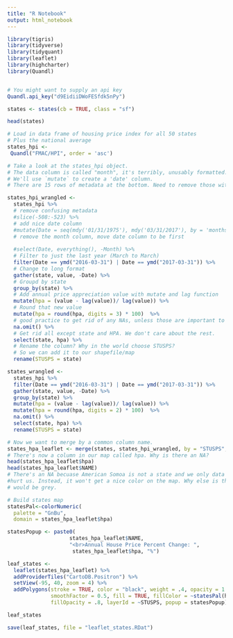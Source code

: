 ```yaml
---
title: "R Notebook"
output: html_notebook
---
```


```r
library(tigris)
library(tidyverse)
library(tidyquant)
library(leaflet)
library(highcharter)
library(Quandl)


# You might want to supply an api key
Quandl.api_key("d9EidiiDWoFESfdk5nPy")
```

```r
states <- states(cb = TRUE, class = "sf")

head(states)
```


```r

# Load in data frame of housing price index for all 50 states
# Plus the national average
states_hpi <- 
 Quandl("FMAC/HPI", order = 'asc')

# Take a look at the states_hpi object. 
# The data column is called "month", it's terribly, unusably formatted.
# We'll use `mutate` to create a 'date' column.
# There are 15 rows of metadata at the bottom. Need to remove those with `slice`

states_hpi_wrangled <- 
  states_hpi %>% 
  # remove confusing metadata
  #slice(-508:-523) %>% 
  # add nice date column
  #mutate(Date = seq(mdy('01/31/1975'), mdy('03/31/2017'), by = 'months')) %>%
  # remove the month column, move date column to be first
  
  #select(Date, everything(), -Month) %>% 
  # Filter to just the last year (March to March)
  filter(Date == ymd("2016-03-31") | Date == ymd("2017-03-31")) %>% 
  # Change to long format
  gather(state, value, -Date) %>% 
  # Groupd by state
  group_by(state) %>%
  # Add annual price appreciation value with mutate and lag function
  mutate(hpa = (value - lag(value))/ lag(value)) %>%
  # Round that new value
  mutate(hpa = round(hpa, digits = 3) * 100)  %>% 
  # good practice to get rid of any NAs, unless those are important to identify
  na.omit() %>% 
  # Get rid all except state and HPA. We don't care about the rest.
  select(state, hpa) %>% 
  # Rename the column? Why in the world choose STUSPS? 
  # So we can add it to our shapefile/map
  rename(STUSPS = state)

states_wrangled <- 
  states_hpi %>%
  filter(Date == ymd("2016-03-31") | Date == ymd("2017-03-31")) %>% 
  gather(state, value, -Date) %>% 
  group_by(state) %>% 
  mutate(hpa = (value - lag(value))/ lag(value)) %>%
  mutate(hpa = round(hpa, digits = 2) * 100)  %>% 
  na.omit() %>% 
  select(state, hpa) %>% 
  rename(STUSPS = state)

```


```r
# Now we want to merge by a common column name. 
states_hpa_leaflet <- merge(states, states_hpi_wrangled, by = "STUSPS", all.x = TRUE)
# There's now a column in our map called hpa. Why is there an NA? 
head(states_hpa_leaflet$hpa)
head(states_hpa_leaflet$NAME)
# There's an NA becuase American Somoa is not a state and we only data about states. That NA is not going
#hurt us. Instead, it won't get a nice color on the map. Why else is that helpful? If missed a state, it 
# would be grey.
```


```r
# Build states map
statesPal<-colorNumeric(
  palette = "GnBu",
  domain = states_hpa_leaflet$hpa)

statesPopup <- paste0( 
                    states_hpa_leaflet$NAME,
                    "<br>Annual House Price Percent Change: ", 
                     states_hpa_leaflet$hpa, "%")

leaf_states <- 
  leaflet(states_hpa_leaflet) %>% 
  addProviderTiles("CartoDB.Positron") %>%   
  setView(-95, 40, zoom = 4) %>% 
  addPolygons(stroke = TRUE, color = "black", weight = .4, opacity = 1.0, 
              smoothFactor = 0.5, fill = TRUE, fillColor = ~statesPal(hpa), 
              fillOpacity = .8, layerId = ~STUSPS, popup = statesPopup)

leaf_states
```



```r
save(leaf_states, file = "leaflet_states.RDat")
```

